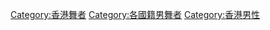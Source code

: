 {{Commons category|Dancers from Hong Kong}}

[[Category:香港舞者|Category:香港舞者]]
[[Category:各國籍男舞者‎|Category:各國籍男舞者‎]]
[[Category:香港男性|Category:香港男性]]